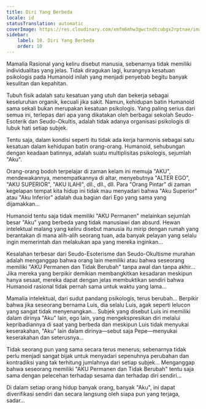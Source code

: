 ```yaml
---
title: Diri Yang Berbeda
locale: id
statusTranslation: automatic
coverImage: https://res.cloudinary.com/xmfm6mhw3gwctndtcubgx2rptnae/image/upload/v1740468922/small_cover_tratado_de_psicologia_revolucionaria_a4c0dca4e0.webp
sidebar:
    label: 10. Diri Yang Berbeda
    order: 10
---
```

Mamalia Rasional yang keliru disebut manusia, sebenarnya tidak memiliki individualitas yang jelas. Tidak diragukan lagi, kurangnya kesatuan psikologis pada Humanoid inilah yang menjadi penyebab begitu banyak kesulitan dan kepahitan.

Tubuh fisik adalah satu kesatuan yang utuh dan bekerja sebagai keseluruhan organik, kecuali jika sakit. Namun, kehidupan batin Humanoid sama sekali bukan merupakan kesatuan psikologis. Yang paling serius dari semua ini, terlepas dari apa yang dikatakan oleh berbagai sekolah Seudo-Esoterik dan Seudo-Okultis, adalah tidak adanya organisasi psikologis di lubuk hati setiap subjek.

Tentu saja, dalam kondisi seperti itu tidak ada kerja harmonis sebagai satu kesatuan dalam kehidupan batin orang-orang. Humanoid, sehubungan dengan keadaan batinnya, adalah suatu multiplisitas psikologis, sejumlah "Aku".

Orang-orang bodoh terpelajar di zaman kelam ini memuja "AKU", mendewakannya, menempatkannya di altar, menyebutnya "ALTER EGO", "AKU SUPERIOR", "AKU ILAHI", dll., dll., dll. Para "Orang Pintar" di zaman kegelapan tempat kita hidup ini tidak mau menyadari bahwa "Aku Superior" atau "Aku Inferior" adalah dua bagian dari Ego yang sama yang dijamakkan...

Humanoid tentu saja tidak memiliki "AKU Permanen" melainkan sejumlah besar "Aku" yang berbeda yang tidak manusiawi dan absurd. Hewan intelektual malang yang keliru disebut manusia itu mirip dengan rumah yang berantakan di mana alih-alih seorang tuan, ada banyak pelayan yang selalu ingin memerintah dan melakukan apa yang mereka inginkan...

Kesalahan terbesar dari Seudo-Esoterisme dan Seudo-Okultisme murahan adalah menganggap bahwa orang lain memiliki atau bahwa seseorang memiliki "AKU Permanen dan Tidak Berubah" tanpa awal dan tanpa akhir... Jika mereka yang berpikir demikian membangkitkan kesadaran meskipun hanya sesaat, mereka dapat dengan jelas membuktikan sendiri bahwa Humanoid rasional tidak pernah sama untuk waktu yang lama...

Mamalia intelektual, dari sudut pandang psikologis, terus berubah... Berpikir bahwa jika seseorang bernama Luis, dia selalu Luis, agak seperti lelucon yang sangat tidak menyenangkan... Subjek yang disebut Luis ini memiliki dalam dirinya "Aku" lain, ego lain, yang mengekspresikan diri melalui kepribadiannya di saat yang berbeda dan meskipun Luis tidak menyukai keserakahan, "Aku" lain dalam dirinya—sebut saja Pepe—menyukai keserakahan dan seterusnya...

Tidak seorang pun yang sama secara terus menerus; sebenarnya tidak perlu menjadi sangat bijak untuk menyadari sepenuhnya perubahan dan kontradiksi yang tak terhitung jumlahnya dari setiap subjek... Menganggap bahwa seseorang memiliki "AKU Permanen dan Tidak Berubah" tentu saja sama dengan pelecehan terhadap sesama dan terhadap diri sendiri...

Di dalam setiap orang hidup banyak orang, banyak "Aku", ini dapat diverifikasi sendiri dan secara langsung oleh siapa pun yang terjaga, sadar...

